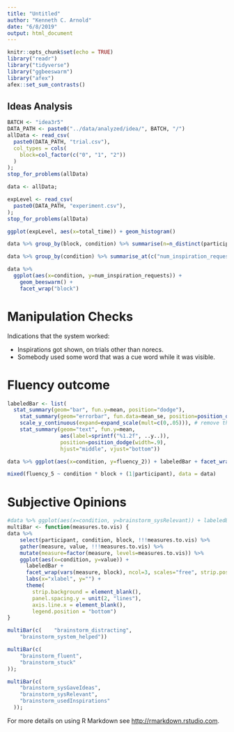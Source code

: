 ```yaml
---
title: "Untitled"
author: "Kenneth C. Arnold"
date: "6/8/2019"
output: html_document
---
```


```r
knitr::opts_chunk$set(echo = TRUE)
library("readr")
library("tidyverse")
library("ggbeeswarm")
library("afex")
afex::set_sum_contrasts()
```

## Ideas Analysis

```r
BATCH <- "idea3r5"
DATA_PATH <- paste0("../data/analyzed/idea/", BATCH, "/")
allData <- read_csv(
  paste0(DATA_PATH, "trial.csv"),
  col_types = cols(
    block=col_factor(c("0", "1", "2"))
  )
);
stop_for_problems(allData)

data <- allData;

expLevel <- read_csv(
  paste0(DATA_PATH, "experiment.csv"),
);
stop_for_problems(allData)

```

```r
ggplot(expLevel, aes(x=total_time)) + geom_histogram()
```

```r
data %>% group_by(block, condition) %>% summarise(n=n_distinct(participant))
```

```r
data %>% group_by(condition) %>% summarise_at(c("num_inspiration_requests"), mean)
```

```r
data %>% 
  ggplot(aes(x=condition, y=num_inspiration_requests)) +
    geom_beeswarm() +
    facet_wrap("block")
```

# Manipulation Checks

Indications that the system worked:

- Inspirations got shown, on trials other than norecs.
- Somebody used some word that was a cue word while it was visible.


# Fluency outcome


```r
labeledBar <- list(
  stat_summary(geom="bar", fun.y=mean, position="dodge"),
    stat_summary(geom="errorbar", fun.data=mean_se, position=position_dodge(width=.9), width=.4),
    scale_y_continuous(expand=expand_scale(mult=c(0,.05))), # remove the extra spacing at 0
    stat_summary(geom="text", fun.y=mean,
                 aes(label=sprintf("%1.2f", ..y..)),
                 position=position_dodge(width=.9),
                 hjust="middle", vjust="bottom"))

data %>% ggplot(aes(x=condition, y=fluency_2)) + labeledBar + facet_wrap("block")
```

```r
mixed(fluency_5 ~ condition * block + (1|participant), data = data)
```

# Subjective Opinions

```r
#data %>% ggplot(aes(x=condition, y=brainstorm_sysRelevant)) + labeledBar + facet_wrap("block")
multiBar <- function(measures.to.vis) {
data %>%
    select(participant, condition, block, !!!measures.to.vis) %>%
    gather(measure, value, !!!measures.to.vis) %>%
    mutate(measure=factor(measure, levels=measures.to.vis)) %>%
    ggplot(aes(x=condition, y=value)) +
      labeledBar +
      facet_wrap(vars(measure, block), ncol=3, scales="free", strip.position="top") +
      labs(x="xlabel", y="") +
      theme(
        strip.background = element_blank(),
        panel.spacing.y = unit(2, "lines"),
        axis.line.x = element_blank(),
        legend.position = "bottom")
}

multiBar(c(    "brainstorm_distracting",
    "brainstorm_system_helped"))
```

```r
multiBar(c(
    "brainstorm_fluent",
    "brainstorm_stuck"
));
```

```r
multiBar(c(
    "brainstorm_sysGaveIdeas",
    "brainstorm_sysRelevant",
    "brainstorm_usedInspirations"
  ));
```

For more details on using R Markdown see <http://rmarkdown.rstudio.com>.
